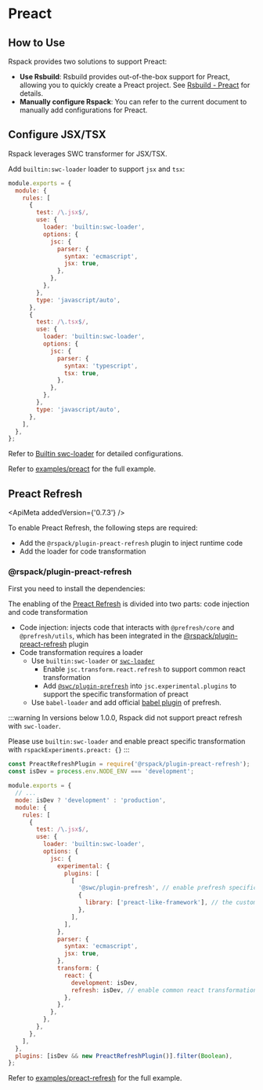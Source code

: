
# Preact

## How to Use

Rspack provides two solutions to support Preact:

- **Use Rsbuild**: Rsbuild provides out-of-the-box support for Preact, allowing you to quickly create a Preact project. See [Rsbuild - Preact](https://rsbuild.dev/guide/framework/preact) for details.
- **Manually configure Rspack**: You can refer to the current document to manually add configurations for Preact.

## Configure JSX/TSX

Rspack leverages SWC transformer for JSX/TSX.

Add `builtin:swc-loader` loader to support `jsx` and `tsx`:

```js title=rspack.config.js
module.exports = {
  module: {
    rules: [
      {
        test: /\.jsx$/,
        use: {
          loader: 'builtin:swc-loader',
          options: {
            jsc: {
              parser: {
                syntax: 'ecmascript',
                jsx: true,
              },
            },
          },
        },
        type: 'javascript/auto',
      },
      {
        test: /\.tsx$/,
        use: {
          loader: 'builtin:swc-loader',
          options: {
            jsc: {
              parser: {
                syntax: 'typescript',
                tsx: true,
              },
            },
          },
        },
        type: 'javascript/auto',
      },
    ],
  },
};
```

Refer to [Builtin swc-loader](guide/features/builtin-swc-loader) for detailed configurations.

Refer to [examples/preact](https://github.com/rspack-contrib/rspack-examples/blob/main/rspack/preact/rspack.config.js) for the full example.

## Preact Refresh

<ApiMeta addedVersion={'0.7.3'} />

To enable Preact Refresh, the following steps are required:

- Add the `@rspack/plugin-preact-refresh` plugin to inject runtime code
- Add the loader for code transformation

### @rspack/plugin-preact-refresh

First you need to install the dependencies:

<PackageManagerTabs command="add @rspack/plugin-preact-refresh @prefresh/core @prefresh/utils -D" />

The enabling of the [Preact Refresh](https://github.com/preactjs/prefresh) is divided into two parts: code injection and code transformation

- Code injection: injects code that interacts with `@prefresh/core` and `@prefresh/utils`, which has been integrated in the [@rspack/plugin-preact-refresh](https://github.com/rspack-contrib/rspack-plugin-preact-refresh) plugin
- Code transformation requires a loader
  - Use `builtin:swc-loader` or [`swc-loader`](https://swc.rs/docs/usage/swc-loader)
    - Enable `jsc.transform.react.refresh` to support common react transformation
    - Add [`@swc/plugin-prefresh`](https://github.com/swc-project/plugins/tree/main/packages/prefresh) into `jsc.experimental.plugins` to support the specific transformation of preact
  - Use `babel-loader` and add official [babel plugin](https://github.com/preactjs/prefresh/tree/main/packages/babel) of prefresh.

:::warning
In versions below 1.0.0, Rspack did not support preact refresh with `swc-loader`.

Please use `builtin:swc-loader` and enable preact specific transformation with `rspackExperiments.preact: {}`
:::

```js title=rspack.config.js
const PreactRefreshPlugin = require('@rspack/plugin-preact-refresh');
const isDev = process.env.NODE_ENV === 'development';

module.exports = {
  // ...
  mode: isDev ? 'development' : 'production',
  module: {
    rules: [
      {
        test: /\.jsx$/,
        use: {
          loader: 'builtin:swc-loader',
          options: {
            jsc: {
              experimental: {
                plugins: [
                  [
                    '@swc/plugin-prefresh', // enable prefresh specific transformation
                    {
                      library: ['preact-like-framework'], // the customizable preact name, default is `["preact", "preact/compat", "react"]`
                    },
                  ],
                ],
              },
              parser: {
                syntax: 'ecmascript',
                jsx: true,
              },
              transform: {
                react: {
                  development: isDev,
                  refresh: isDev, // enable common react transformation
                },
              },
            },
          },
        },
      },
    ],
  },
  plugins: [isDev && new PreactRefreshPlugin()].filter(Boolean),
};
```

Refer to [examples/preact-refresh](https://github.com/rspack-contrib/rspack-examples/blob/main/rspack/preact-refresh/rspack.config.js) for the full example.
